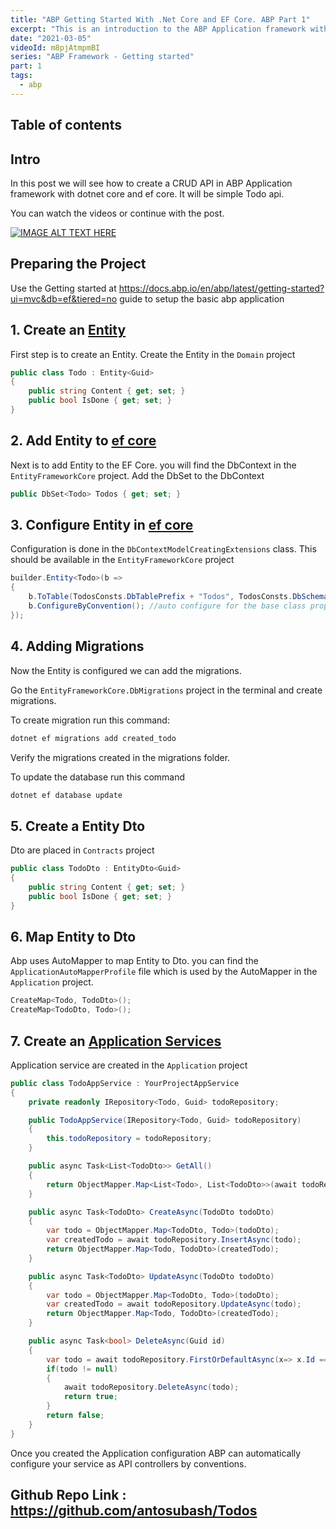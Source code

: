 ```yaml
---
title: "ABP Getting Started With .Net Core and EF Core. ABP Part 1"
excerpt: "This is an introduction to the ABP Application framework with .Net core and EF core. I have created a Todo App with a CRUD function."
date: "2021-03-05"
videoId: m8pjAtmpmBI
series: "ABP Framework - Getting started"
part: 1
tags:
  - abp
---
```

## Table of contents

## Intro

In this post we will see how to create a CRUD API in ABP Application framework with dotnet core and ef core. It will be simple Todo api.

You can watch the videos or continue with the post.

[![IMAGE ALT TEXT HERE](https://img.youtube.com/vi/m8pjAtmpmBI/0.jpg)](https://www.youtube.com/watch?v=m8pjAtmpmBI)

## Preparing the Project

Use the Getting started at https://docs.abp.io/en/abp/latest/getting-started?ui=mvc&db=ef&tiered=no guide to setup the basic abp application

## 1. Create an [Entity](https://docs.abp.io/en/abp/latest/Entities)

First step is to create an Entity. Create the Entity in the `Domain` project

```cs
public class Todo : Entity<Guid>
{
    public string Content { get; set; }
    public bool IsDone { get; set; }
}
```

## 2. Add Entity to [ef core](https://docs.abp.io/en/abp/latest/Entity-Framework-Core)

Next is to add Entity to the EF Core. you will find the DbContext in the `EntityFrameworkCore` project. Add the DbSet to the DbContext

```cs
public DbSet<Todo> Todos { get; set; }
```

## 3. Configure Entity in [ef core](https://docs.abp.io/en/abp/latest/Entity-Framework-Core#configurebyconvention-method)

Configuration is done in the `DbContextModelCreatingExtensions` class. This should be available in the `EntityFrameworkCore` project

```cs
builder.Entity<Todo>(b =>
{
    b.ToTable(TodosConsts.DbTablePrefix + "Todos", TodosConsts.DbSchema);
    b.ConfigureByConvention(); //auto configure for the base class props
});
```

## 4. Adding Migrations

Now the Entity is configured we can add the migrations.

Go the `EntityFrameworkCore.DbMigrations` project in the terminal and create migrations.

To create migration run this command:

```bash
dotnet ef migrations add created_todo
```

Verify the migrations created in the migrations folder.

To update the database run this command

```bash
dotnet ef database update
```

## 5. Create a Entity Dto

Dto are placed in `Contracts` project

```cs
public class TodoDto : EntityDto<Guid>
{
    public string Content { get; set; }
    public bool IsDone { get; set; }
}
```

## 6. Map Entity to Dto

Abp uses AutoMapper to map Entity to Dto. you can find the `ApplicationAutoMapperProfile` file which is used by the AutoMapper in the `Application` project.

```cs
CreateMap<Todo, TodoDto>();
CreateMap<TodoDto, Todo>();
```

## 7. Create an [Application Services](https://docs.abp.io/en/abp/latest/Application-Services)

Application service are created in the `Application` project

```cs
public class TodoAppService : YourProjectAppService
{
    private readonly IRepository<Todo, Guid> todoRepository;

    public TodoAppService(IRepository<Todo, Guid> todoRepository)
    {
        this.todoRepository = todoRepository;
    }

    public async Task<List<TodoDto>> GetAll()
    {
        return ObjectMapper.Map<List<Todo>, List<TodoDto>>(await todoRepository.GetListAsync());
    }

    public async Task<TodoDto> CreateAsync(TodoDto todoDto)
    {
        var todo = ObjectMapper.Map<TodoDto, Todo>(todoDto);
        var createdTodo = await todoRepository.InsertAsync(todo);
        return ObjectMapper.Map<Todo, TodoDto>(createdTodo);
    }

    public async Task<TodoDto> UpdateAsync(TodoDto todoDto)
    {
        var todo = ObjectMapper.Map<TodoDto, Todo>(todoDto);
        var createdTodo = await todoRepository.UpdateAsync(todo);
        return ObjectMapper.Map<Todo, TodoDto>(createdTodo);
    }

    public async Task<bool> DeleteAsync(Guid id)
    {
        var todo = await todoRepository.FirstOrDefaultAsync(x=> x.Id == id);
        if(todo != null)
        {
            await todoRepository.DeleteAsync(todo);
            return true;
        }
        return false;
    }
}
```

Once you created the Application configuration ABP can automatically configure your service as API controllers by conventions.

## Github Repo Link : https://github.com/antosubash/Todos
